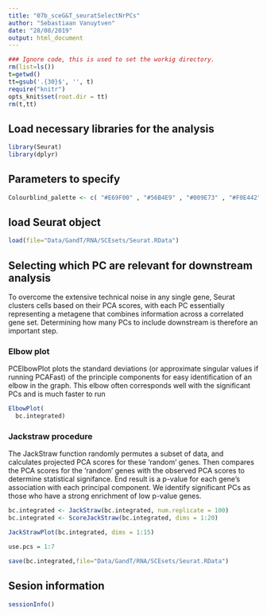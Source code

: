 ```yaml
---
title: "07b_sceG&T_seuratSelectNrPCs"
author: "Sebastiaan Vanuytven"
date: "28/08/2019"
output: html_document
---
```


```r
### Ignore code, this is used to set the workig directory. 
rm(list=ls())
t=getwd()
tt=gsub('.{30}$', '', t)
require("knitr")
opts_knit$set(root.dir = tt)
rm(t,tt)
```

## Load necessary libraries for the analysis

```r
library(Seurat)
library(dplyr)
```

## Parameters to specify

```r
Colourblind_palette <- c( "#E69F00" , "#56B4E9" , "#009E73" , "#F0E442" , "#0072B2" , "#D55E00" , "#CC79A7" , "#000000" )
```

## load Seurat object

```r
load(file="Data/GandT/RNA/SCEsets/Seurat.RData")
```

## Selecting which PC are relevant for downstream analysis

To overcome the extensive technical noise in any single gene, Seurat clusters cells based on their PCA scores, with each PC essentially representing a metagene that combines information across a correlated gene set. Determining how many PCs to include downstream is therefore an important step.

### Elbow plot

PCElbowPlot plots the standard deviations (or approximate singular values if running PCAFast) of the principle components for easy identification of an elbow in the graph. This elbow often corresponds well with the significant PCs and is much faster to run

```r
ElbowPlot(
  bc.integrated)
```

### Jackstraw procedure

The JackStraw function randomly permutes a subset of data, and calculates projected PCA scores for these ‘random’ genes. Then compares the PCA scores for the ‘random’ genes with the observed PCA scores to determine statistical signifance. End result is a p-value for each gene’s association with each principal component. We identify significant PCs as those who have a strong enrichment of low p-value genes.

```r
bc.integrated <- JackStraw(bc.integrated, num.replicate = 100)
bc.integrated <- ScoreJackStraw(bc.integrated, dims = 1:20)
```

```r
JackStrawPlot(bc.integrated, dims = 1:15)
```



```r
use.pcs = 1:7
```


```r
save(bc.integrated,file="Data/GandT/RNA/SCEsets/Seurat.RData")
```

## Sesion information

```r
sessionInfo()
```

